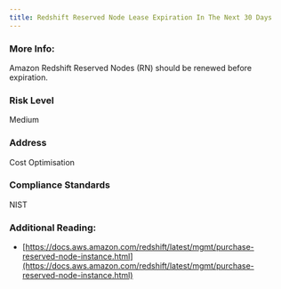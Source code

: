 ```yaml
---
title: Redshift Reserved Node Lease Expiration In The Next 30 Days
---
```


### More Info:

Amazon Redshift Reserved Nodes (RN) should be renewed before expiration.

### Risk Level

Medium

### Address

Cost Optimisation

### Compliance Standards

NIST

### Additional Reading:

- [https://docs.aws.amazon.com/redshift/latest/mgmt/purchase-reserved-node-instance.html](https://docs.aws.amazon.com/redshift/latest/mgmt/purchase-reserved-node-instance.html)

